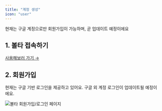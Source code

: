 ```yaml
---
title: "계정 생성"
icon: "user"
---
```


<Note>현재는 구글 계정으로만 회원가입이 가능하며, 곧 업데이트 예정이에요</Note>

## 1. 볼타 접속하기

[사용해보러 가기 →](https://bolta.io)

## 2. 회원가입

현재는 구글 기반 로그인을 제공하고 있어요. 구글 외 계정 로그인이 업데이트될 예정이에요.

![볼타 회원가입/로그인 페이지](/images/get-started/join-bolta/1.png)
